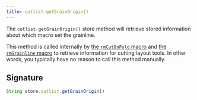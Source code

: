```yaml
---
title: cutlist.getGrainOrigin()
---
```


The `cutlist.getGrainOrigin()` store method will retrieve stored
information about which macro set the grainline.

This method is called internally by
[the `rmCutOnFold` macro](/reference/macros/rmcutonfold)
and
[the `rmGrainline` macro](/reference/macros/rmgrainline)
to retrieve information for cutting layout tools.
In other words, you typically have no reason to call this method manually.

## Signature

```js
String store.cutlist.getGrainOrigin()
```
